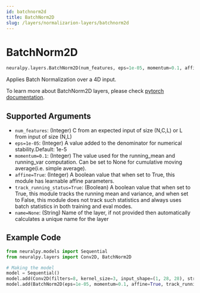 ```yaml
---
id: batchnorm2d
title: BatchNorm2D
slug: /layers/normalizarion-layers/batchnorm2d
---
```



# BatchNorm2D

```python
neuralpy.layers.BatchNorm2D(num_features, eps=1e-05, momentum=0.1, affine=True, track_running_status=True, name=None)
```

Applies Batch Normalization over a 4D input.

To learn more about BatchNorm2D layers, please check [pytorch documentation](https://pytorch.org/docs/stable/nn.html#batchnorm1d).

## Supported Arguments

  - `num_features`: (Integer) C from an expected input of size (N,C,L) or L from input of size (N,L)
  - `eps=1e-05`: (Integer) A value added to the denominator for numerical stability.Default: 1e-5
  - `momentum=0.1`: (Integer) The value used for the running_mean and running_var computation. Can be set to None for cumulative moving average(i.e. simple average).
  - `affine=True`: (Integer) A boolean value that when set to True, this module has learnable affine parameters.
  - `track_running_status=True`: (Boolean) A boolean value that when set to True, this module tracks the running mean and variance, and when set to False, this module does not track such statistics and always uses batch statistics in both training and eval modes.
  - `name=None`: (String) Name of the layer, if not provided then automatically calculates a unique name for the layer

## Example Code

```python
from neuralpy.models import Sequential
from neuralpy.layers import Conv2D, BatchNorm2D

# Making the model
model = Sequential()
model.add(Conv2D(filters=8, kernel_size=3, input_shape=(1, 28, 28), stride=1, name="first cnn"))
model.add(BatchNorm2D(eps=1e-05, momentum=0.1, affine=True, track_running_status=True, name="batch norm"))
```
